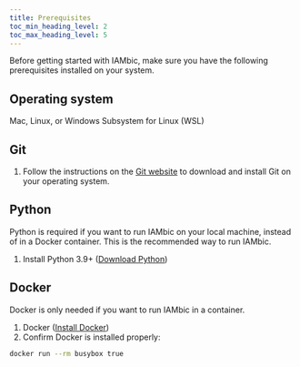 ```yaml
---
title: Prerequisites
toc_min_heading_level: 2
toc_max_heading_level: 5
---
```


Before getting started with IAMbic, make sure you have the following prerequisites
installed on your system.


## Operating system

Mac, Linux, or Windows Subsystem for Linux (WSL)

## Git

1. Follow the instructions on the [Git website](https://git-scm.com/book/en/v2/Getting-Started-Installing-Git) to download and install Git on your operating system.

## Python

Python is required if you want to run IAMbic on your local machine, instead
of in a Docker container. This is the recommended way to run IAMbic.

1. Install Python 3.9+ ([Download Python](https://www.python.org/downloads/))

## Docker

Docker is only needed if you want to run IAMbic in a container.

1. Docker ([Install Docker](https://docs.docker.com/get-docker/))
1. Confirm Docker is installed properly:

```bash
docker run --rm busybox true
```
